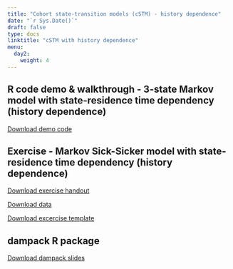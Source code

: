 ---
title: "Cohort state-transition models (cSTM) - history dependence"
date: "`r Sys.Date()`"
draft: false
type: docs
linktitle: "cSTM with history dependence"
menu:
  day2:
    weight: 4
---

## R code demo & walkthrough - 3-state Markov model with state-residence time dependency (history dependence)

[Download demo code](../../../Course_Modularization/Markov models/Markov 3-state/Markov_3state_tunnels.Rmd)

## Exercise - Markov Sick-Sicker model with state-residence time dependency (history dependence)

[Download exercise handout](../../../Course_Modularization/Markov models/Markov Sick-Sicker/exercise worksheets/markov_sick-sicker_tunnels_exercise.html)

[Download data](../../../Course_Modularization/Markov models/Markov Sick-Sicker/solutions/HMD_USA_Mx_2015.csv)

[Download excercise template](../../../Course_Modularization/Markov models/Markov Sick-Sicker/templates/markov_sick-sicker_tunnels_template.Rmd)

<!-- [Download excercise solutions](../../../Course_Modularization/Markov models/Markov Sick-Sicker/solutions/markov_sick-sicker_tunnels_solutions.Rmd) -->

## dampack R package

[Download dampack slides](../../../Course_Modularization/Intro, general, packages/dampack.pptx)